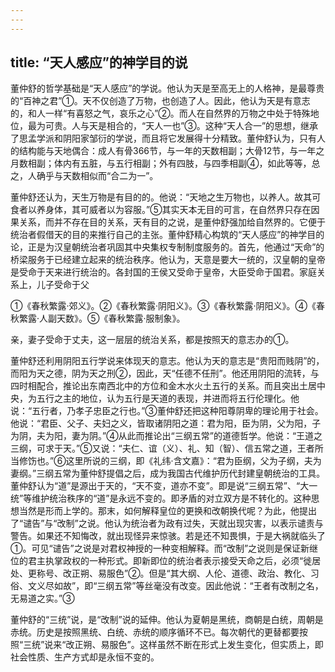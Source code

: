 ```yaml
---
---
---
```

title: “天人感应”的神学目的说
---



董仲舒的哲学基础是“天人感应”的学说。他认为天是至高无上的人格神，是最尊贵的“百神之君”①。天不仅创造了万物，也创造了人。因此，他认为天是有意志的，和人一样“有喜怒之气，哀乐之心”②。而人在自然界的万物之中处于特殊地位，最为可贵。人与天是相合的，“天人一也”③。这种“天人合一”的思想，继承了思孟学派和阴阳家邹衍的学说，而且将它发展得十分精致。董仲舒认为，只有人的结构能与天地偶合：成人有骨366节，与一年的天数相副；大骨12节，与一年之月数相副；体内有五脏，与五行相副；外有四肢，与四季相副④，如此等等，总之，人确乎与天数相似而“合二为一”。

董仲舒还认为，天生万物是有目的的。他说：“天地之生万物也，以养人。故其可食者以养身体，其可威者以为容服。”⑤其实天本无目的可言，在自然界只存在因果关系，而并不存在目的关系，天有目的之说，是董仲舒强加给自然界的。它便于统治者假借天的目的来推行自己的主张。董仲舒精心构筑的“天人感应”的神学目的论，正是为汉皇朝统治者巩固其中央集权专制制度服务的。首先，他通过“天命”的桥梁服务于已经建立起来的统治秩序。他认为，天意是要大一统的，汉皇朝的皇帝是受命于天来进行统治的。各封国的王侯又受命于皇帝，大臣受命于国君。家庭关系上，儿子受命于父

①《春秋繁露·郊义》。②《春秋繁露·阴阳义》。③《春秋繁露·阴阳义》。④《春秋繁露·人副天数》。⑤《春秋繁露·服制象》。

亲，妻子受命于丈夫，这一层层的统治关系，都是按照天的意志办的①。

董仲舒还利用阴阳五行学说来体现天的意志。他认为天的意志是“贵阳而贱阴”的，而阳为天之德，阴为天之刑②，因此，天“任德不任刑”。他还用阴阳的流转，与四时相配合，推论出东南西北中的方位和金木水火土五行的关系。而且突出土居中央，为五行之主的地位，认为五行是天道的表现，并进而将五行伦理化。他说：“五行者，乃孝子忠臣之行也。”③董仲舒还把这种阳尊阴卑的理论用于社会。他说：“君臣、父子、夫妇之义，皆取诸阴阳之道：君为阳，臣为阴，父为阳，子为阴，夫为阳，妻为阴。”④从此而推论出“三纲五常”的道德哲学。他说：“王道之三纲，可求于天。”⑤又说：“夫仁、谊（义）、礼、知（智）、信五常之道，王者所当修饬也。”⑥这里所说的三纲，即《礼纬·含文嘉》：“君为臣纲，父为子纲，夫为妻纲。”三纲五常为董仲舒提倡之后，成为我国古代维护历代封建皇朝统治的工具。董仲舒认为“道”是源出于天的，“天不变，道亦不变”。即是说“三纲五常”、“大一统”等维护统治秩序的“道”是永远不变的。即矛盾的对立双方是不转化的。这种思想当然是形而上学的。那末，如何解释皇位的更换和改朝换代呢？为此，他提出了“谴告”与“改制”之说。他认为统治者为政有过失，天就出现灾害，以表示谴责与警告。如果还不知悔改，就出现怪异来惊骇。若是还不知畏惧，于是大祸就临头了①。可见“谴告”之说是对君权神授的一种变相解释。而“改制”之说则是保证新继位的君主执掌政权的一种形式。即新即位的统治者表示接受天命之后，必须“徙居处、更称号、改正朔、易服色”②。但是“其大纲、人伦、道德、政治、教化、习俗、文义尽如故”，即“三纲五常”等丝毫没有改变。因此他说：“王者有改制之名，无易道之实。”③

董仲舒的“三统”说，是“改制”说的延伸。他认为夏朝是黑统，商朝是白统，周朝是赤统。历史是按照黑统、白统、赤统的顺序循环不已。每次朝代的更替都要按照“三统”说来“改正朔、易服色”。这样虽然不断在形式上发生变化，但实质上，即社会性质、生产方式却是永恒不变的。